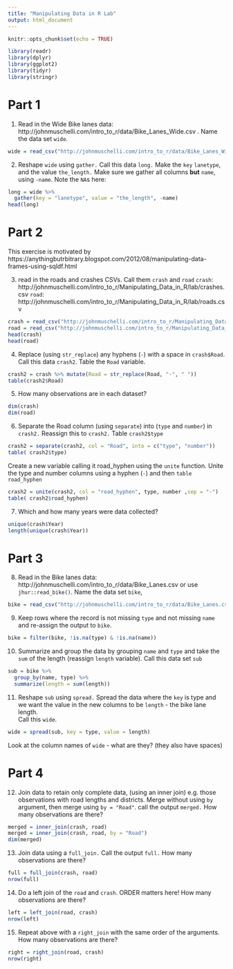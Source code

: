 ```yaml
---
title: "Manipulating Data in R Lab"
output: html_document
---
```


```r
knitr::opts_chunk$set(echo = TRUE)
```


```r
library(readr)
library(dplyr)
library(ggplot2)
library(tidyr)
library(stringr)
```

# Part 1
1.  Read in the Wide Bike lanes data: http://johnmuschelli.com/intro_to_r/data/Bike_Lanes_Wide.csv .  Name the data set `wide`.

```r
wide = read_csv("http://johnmuschelli.com/intro_to_r/data/Bike_Lanes_Wide.csv")
```

2. Reshape `wide` using `gather.`  Call this data `long.`  Make the `key`
`lanetype`, and the value `the_length.`  Make sure we gather all columns **but**
`name`, using `-name`. Note the `NA`s here:

```r
long = wide %>% 
  gather(key = "lanetype", value = "the_length", -name)
head(long)
```



# Part 2

This exercise is motivated by https://anythingbutrbitrary.blogspot.com/2012/08/manipulating-data-frames-using-sqldf.html

3. read in the roads and crashes CSVs.  Call them `crash` and `road`
`crash`: http://johnmuschelli.com/intro_to_r/Manipulating_Data_in_R/lab/crashes.csv
`road`: http://johnmuschelli.com/intro_to_r/Manipulating_Data_in_R/lab/roads.csv

```r
crash = read_csv("http://johnmuschelli.com/intro_to_r/Manipulating_Data_in_R/lab/crashes.csv")
road = read_csv("http://johnmuschelli.com/intro_to_r/Manipulating_Data_in_R/lab/roads.csv")
head(crash)
head(road)
```

4.  Replace (using `str_replace`) any hyphens (`-`) with a space in `crash$Road`. Call this data `crash2`. Table the `Road` variable.  
```r
crash2 = crash %>% mutate(Road = str_replace(Road, "-", " "))
table(crash2$Road)
```

5. How many observations are in each dataset?
```r
dim(crash)
dim(road)
```

6.  Separate the Road column (using `separate`) into (`type` and `number`) in
`crash2.`  Reassign this to `crash2.` Table `crash2$type`
```r
crash2 = separate(crash2, col = "Road", into = c("type", "number"))
table( crash2$type)
```

Create a new variable calling it road_hyphen using the `unite` function.  Unite the type and number columns using a hyphen (`-`) and then `table` `road_hyphen`
```r
crash2 = unite(crash2, col = "road_hyphen", type, number ,sep = "-")
table( crash2$road_hyphen)
```

7. Which and how many years were data collected?
```r
unique(crash$Year)
length(unique(crash$Year))
```

# Part 3
8.  Read in the Bike lanes data: http://johnmuschelli.com/intro_to_r/data/Bike_Lanes.csv or use `jhur::read_bike()`.
Name the data set `bike`, 
```r
bike = read_csv("http://johnmuschelli.com/intro_to_r/data/Bike_Lanes.csv")
```

9.  Keep rows where the record is not missing `type` and not missing `name` and re-assign the output to `bike`.

```r
bike = filter(bike, !is.na(type) & !is.na(name))
```

10.  Summarize and group the data by grouping `name` and `type`  and take the `sum` of the length (reassign `length` variable).  Call this data set `sub`

```r
sub = bike %>% 
  group_by(name, type) %>% 
  summarize(length = sum(length))
```

11. Reshape `sub` using `spread.`  Spread the data where the `key` is type and we want the value in the new columns to be `length` - the bike lane length.  
Call this `wide`.  

```r
wide = spread(sub, key = type, value = length)
```

Look at the column names of `wide` - what are they? (they also have spaces)

# Part 4

12. Join data to retain only complete data, (using an inner join) e.g. those observations with road lengths and districts.  Merge without using `by` argument, then merge using `by = "Road"`. call the output `merged.`  How many observations are there?

```r
merged = inner_join(crash, road)
merged = inner_join(crash, road, by = "Road")
dim(merged)
```

13. Join data using a `full_join.`  Call the output `full.`   How many observations are there?

```r
full = full_join(crash, road)
nrow(full)
```

14. Do a left join of the `road` and `crash`.  ORDER matters here!  How many observations are there?

```r
left = left_join(road, crash)
nrow(left)
```

15. Repeat above with a `right_join` with the same order of the arguments. How many observations are there?

```r
right = right_join(road, crash)
nrow(right)
```
